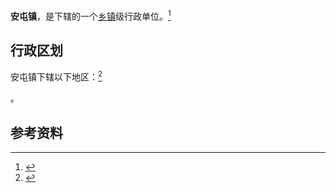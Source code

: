 {{中国乡级行政区|21/07/81/113/000}}

'''安屯镇'''，是{{PRC admin/fullname|21/07/81/113/000|3}}下辖的一个[[乡镇|乡镇]]级行政单位。<ref>{{PRC admin/ref sgc|{{PRC admin/parent|21/07/81/113/000}}}}</ref>

== 行政区划 ==

安屯镇下辖以下地区：<ref>{{PRC admin/ref sgc|21/07/81/113/000}}</ref>

{{PRC admin/children|21/07/81/113/000}}。

== 参考资料 ==

{{reflist}}

{{行政区划小作品}}
{{PRC admin/navcat|21/07/81/113/000}}